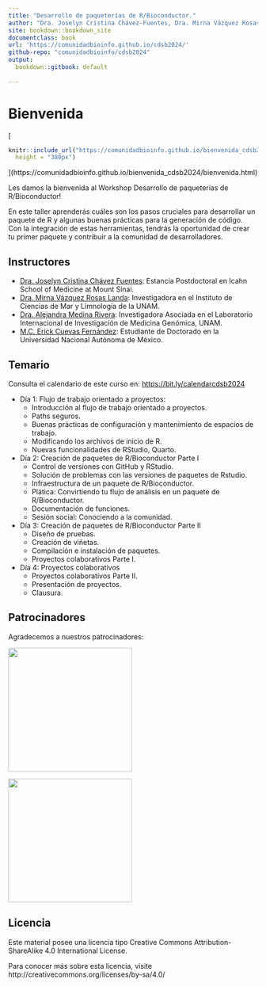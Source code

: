 ```yaml
---
title: "Desarrollo de paqueterías de R/Bioconductor."
author: "Dra. Joselyn Cristina Chávez-Fuentes, Dra. Mirna Vázquez Rosas-Landa, M.C. Erick Cuevas-Fernández, Dra. Alejandra Medina-Rivera,"
site: bookdown::bookdown_site
documentclass: book
url: 'https://comunidadbioinfo.github.io/cdsb2024/'
github-repo: "comunidadbioinfo/cdsb2024"
output:
  bookdown::gitbook: default
  
---
```


# Bienvenida {-}

[
```r
knitr::include_url("https://comunidadbioinfo.github.io/bienvenida_cdsb2024/bienvenida.html",
  height = "380px")
```
](https://comunidadbioinfo.github.io/bienvenida_cdsb2024/bienvenida.html)


Les damos la bienvenida al Workshop Desarrollo de paqueterías de R/Bioconductor! 

<p align="justify">
En este taller aprenderás cuáles son los pasos cruciales para desarrollar un paquete de R y algunas buenas prácticas para la generación de código. Con la integración de estas herramientas, tendrás la oportunidad de crear tu primer paquete y contribuir a la comunidad de desarrolladores.


## Instructores

- [Dra. Joselyn Cristina Chávez Fuentes](https://comunidadbioinfo.github.io/es/authors/josschavezf/): Estancia Postdoctoral en Icahn School of Medicine at Mount Sinai.
- [Dra. Mirna Vázquez Rosas Landa](https://comunidadbioinfo.github.io/es/authors/mirnavrl/): Investigadora en el Instituto de Ciencias de Mar y Limnología de la UNAM.
- [Dra. Alejandra Medina Rivera](https://comunidadbioinfo.github.io/es/authors/amedina/): Investigadora Asociada en el Laboratorio Internacional de Investigación de Medicina Genómica, UNAM. 
- [M.C. Erick Cuevas Fernández](https://comunidadbioinfo.github.io/es/authors/erickcufe/): Estudiante de Doctorado en la Universidad Nacional Autónoma de México.

## Temario 

Consulta el calendario de este curso en: <https://bit.ly/calendarcdsb2024>

- Día 1: Flujo de trabajo orientado a proyectos:
  - Introducción al flujo de trabajo orientado a proyectos.
  - Paths seguros.
  - Buenas prácticas de configuración y mantenimiento de espacios de trabajo.
  - Modificando los archivos de inicio de R.
  - Nuevas funcionalidades de RStudio, Quarto.

- Día 2: Creación de paquetes de R/Bioconductor Parte I
  - Control de versiones con GitHub y RStudio. 
  - Solución de problemas con las versiones de paquetes de Rstudio.
  - Infraestructura de un paquete de R/Bioconductor.
  - Plática: Convirtiendo tu flujo de análisis en un paquete de R/Bioconductor.
  - Documentación de funciones.
  - Sesión social: Conociendo a la comunidad.

- Día 3: Creación de paquetes de R/Bioconductor Parte II
  - Diseño de pruebas.
  - Creación de viñetas.
  - Compilación e instalación de paquetes.
  - Proyectos colaborativos Parte I.

- Día 4:  Proyectos colaborativos
  - Proyectos colaborativos Parte II. 
  - Presentación de proyectos.
  - Clausura.

## Patrocinadores

Agradecemos a nuestros patrocinadores:

[<img src="http://www.nnb.unam.mx/TIB2020/wp-content/uploads/sites/2/2020/03/RMB_Logo-horizontal.png" width="250px" />](https://www.redmexicanadebioinformatica.org/)

[<img src="https://www.nnb.unam.mx/wp-content/uploads/2021/04/logo-principal.png" width="250px" />](https://www.nnb.unam.mx)


## Licencia

Este material posee una licencia tipo Creative Commons Attribution-ShareAlike 4.0 International License. 

Para conocer más sobre esta licencia, visite http://creativecommons.org/licenses/by-sa/4.0/

